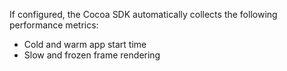 If configured, the Cocoa SDK automatically collects the following performance metrics:

- <PlatformLink to="/tracing/instrumentation/automatic-instrumentation/#app-start-tracking"> Cold and warm app start time </PlatformLink>
- <PlatformLink to="/tracing/instrumentation/automatic-instrumentation/#slow-and-frozen-frames"> Slow and frozen frame rendering </PlatformLink>
